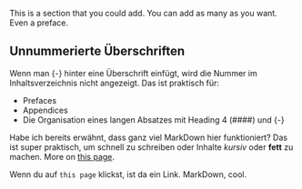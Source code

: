This is a section that you could add. You can add as many as you want. Even a preface.

## Unnummerierte Überschriften {-}

Wenn man {-} hinter eine Überschrift einfügt, wird die Nummer im Inhaltsverzeichnis nicht angezeigt. Das ist praktisch für:

- Prefaces
- Appendices
- Die Organisation eines langen Absatzes mit Heading 4 (####) und {-}

Habe ich bereits erwähnt, dass ganz viel MarkDown hier funktioniert? Das ist super praktisch, um schnell zu schreiben oder Inhalte _kursiv_ oder **fett** zu machen. More on [this page](https://www.markdownguide.org/cheat-sheet).

Wenn du auf `this page` klickst, ist da ein Link. MarkDown, cool.